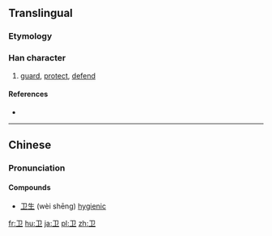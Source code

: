 {{also|衛}}
==Translingual==

===Etymology===
{{Han simp|衛|f=韋|t=卫}}

===Han character===
{{Han char|rn=26|rad=卩|as=01|sn=3|four=|canj=尸中一 (SLM)|ids=⿻[[𠃌]][[丄]]}}

# [[guard]], [[protect]], [[defend]]

====References====
* {{Han ref|kx=0076.141|hdz=10050.040|uh=536B|ud=21355}}

----

==Chinese==
{{zh-hanzi-box|卫|[[衛]]}}

===Pronunciation===
{{zh-pron
|m=wèi
|c=wai6
|mc=y
|oc=y
|ma=
|cat=v
}}

====Compounds====
* [[卫生]] (wèi shēng) [[hygienic]]

[[fr:卫]]
[[hu:卫]]
[[ja:卫]]
[[pl:卫]]
[[zh:卫]]